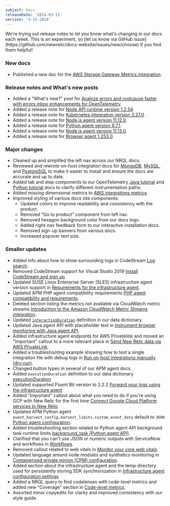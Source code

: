 ```yaml
---
subject: Docs
releaseDate: '2024-03-15'
version: '3-15-2024'
---
```


<Callout variant="important">
We're trying out release notes to let you know what's changing in our docs each week. This is an experiment, so [let us know via GitHub issue](https://github.com/newrelic/docs-website/issues/new/choose) if you find them helpful!
</Callout>

### New docs

* Published a new doc for the [AWS Storage Gateway Metrics integration](/docs/infrastructure/amazon-integrations/aws-integrations-list/aws-storage-gateway).

### Release notes and What's new posts

* Added a "What's new?" post for [Analyze errors and rootcause faster with errors inbox enhancements for OpenTelemetry](/whats-new/2024/03/whats-new-03-11-errorsinbox/).
* Added a release note for [Node API runtime version 1.2.54](/docs/release-notes/synthetics-release-notes/node-api-runtime-release-notes/node-api-runtime-1.2.54/).
* Added a release note for [Kubernetes integration version 3.27.0](/docs/release-notes/infrastructure-release-notes/kubernetes-integration-release-notes/kubernetes-integration-3-27-0/) .
* Added a release note for [Node.js agent version 11.12.0](/docs/release-notes/agent-release-notes/nodejs-release-notes/node-agent-11-12-0/).
* Added a release note for [Python agent version 9.7.1](/docs/release-notes/agent-release-notes/python-release-notes/python-agent-90701/).
* Added a release note for [Node.js agent version 11.13.0](/docs/release-notes/agent-release-notes/nodejs-release-notes/node-agent-11-13-0/).
* Added a release note for [Browser agent 1.253.0](/docs/release-notes/new-relic-browser-release-notes/browser-agent-release-notes/browser-agent-v1.253.0/).

### Major changes

* Cleaned up and simplifed the left nav across our NRQL docs.
* Reviewed and rewrote on-host integration docs for [MongoDB](/install/mongodb/), [MySQL](/install/mysql/), and [PostgreSQL](/install/postgresql/) to make it easier to install and ensure the docs are accurate and up to date.
* Added tab and step components to our OpenTelemetry [Java tutorial](/docs/more-integrations/open-source-telemetry-integrations/opentelemetry/get-started/opentelemetry-tutorial-java/) and [Python tutorial](/docs/more-integrations/open-source-telemetry-integrations/opentelemetry/get-started/opentelemetry-tutorial-python/) docs to clarify different instrumentation paths.
* Added missing dimensional metrics to [AWS integrations metrics](/docs/infrastructure/amazon-integrations/get-started/aws-integrations-metrics).
* Improved styling of various docs site components:
    * Updated colors to improve readability and consistency with the product.
    * Removed "Go to product" component from left nav.
    * Removed hexagon background color from our docs logo.
    * Added right-nav feedback form to our interactive installation docs.
    * Removed sign-up banners from various docs.
    * Increased popover text size.


### Smaller updates

* Added info about how to show surrounding logs in CodeStream [Log search](/docs/codestream/observability/log-search).
* Removed CodeStream support for Visual Studio 2019 [Install CodeStream and sign up](/docs/codestream/start-here/install-codestream).
* Updated SUSE Linux Enterprise Server (SLES) infrastructure agent version support in [Requirements for the infrastructure agent](/docs/infrastructure/install-infrastructure-agent/get-started/requirements-infrastructure-agent/).
* Updated APM PHP agent compatibility requirements [PHP agent compatibility and requirements](/docs/apm/agents/php-agent/getting-started/php-agent-compatibility-requirements).
* Deleted section listing the metrics not available via CloudWatch metric streams [Introduction to the Amazon CloudWatch Metric Streams integration](/docs/infrastructure/amazon-integrations/connect/aws-metric-stream).
* Updated [`interactionDuration`](/attribute-dictionary/?attributeSearch=interactionduration) definition in our data dictionary.
* Updated Java agent API with placeholder text in [Instrument browser monitoring with Java agent API](/docs/apm/agents/java-agent/instrumentation/instrument-browser-monitoring-java-agent-api).
* Added infrastructure agent endpoints for AWS Privatelink and moved an "Important" callout to a more relevant place in [Send New Relic data via AWS PrivateLink](/docs/data-apis/custom-data/aws-privatelink).
* Added a troubleshooting example showing how to test a single integration file with debug logs in [Run on-host integrations manually (dry-run)](/docs/infrastructure/host-integrations/troubleshooting/run-integrations-manually).
* Changed button types in several of our APM agent docs.
* Added `executionDuration` definition to our data dictionary [executionDuration](/attribute-dictionary/?attributeSearch=executionduration)
* Updated supported Fluent Bit version to 2.2.2 [Forward your logs using the infrastructure agent](/docs/logs/forward-logs/forward-your-logs-using-infrastructure-agent)
* Added "Important" callout about what you need to do if you're using GCP with New Relic for the first time [Connect Google Cloud Platform services to New Relic](/docs/infrastructure/google-cloud-platform-integrations/get-started/connect-google-cloud-platform-services-new-relic/) 
* Updated APM Python agent `event_harvest_config.harvest_limits.custom_event_data` default to `3600` [Python agent configuration](/docs/apm/agents/python-agent/configuration/python-agent-configuration/#harvest-limits-custom-event-data).
* Added troubleshooting section related to Python agent API background task runtime limits [background_task (Python agent API)](/docs/apm/agents/python-agent/python-agent-api/backgroundtask-python-agent-api).
* Clarified that you can't use JSON or numeric outputs with ServiceNow and workflows in [Workflows](/docs/alerts-applied-intelligence/applied-intelligence/incident-workflows/incident-workflows).
* Removed callout related to web vitals in [Monitor your core web vitals](/docs/tutorial-improve-site-performance/guide-to-monitoring-core-web-vitals).
* Updated language around node modules and synthetics monitoring in [Containerized private minion (CPM) configuration](/docs/synthetics/synthetic-monitoring/private-locations/containerized-private-minion-cpm-configuration/).
* Added section about the infrastructure agent and the temp directory used for persistently storing SDK synchronization in [Infrastructure agent configuration settings](/docs/infrastructure/install-infrastructure-agent/configuration/infrastructure-agent-configuration-settings/)
* Added a NRQL query to find codelenses with code-level metrics and added new "Coverage" section in [Code-level metrics](/docs/codestream/observability/code-level-metrics).
* Assorted minor copyedits for clarity and improved consistency with our style guide. 